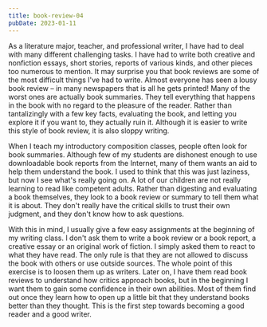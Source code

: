 ```yaml
---
title: book-review-04
pubDate: 2023-01-11
---
```


As a literature major, teacher, and professional writer, I have had to deal with many different challenging tasks. I have had to write both creative and nonfiction essays, short stories, reports of various kinds, and other pieces too numerous to mention. It may surprise you that book reviews are some of the most difficult things I've had to write.  Almost everyone has seen a lousy book review – in many newspapers that is all he gets printed! Many of the worst ones are actually book summaries. They tell everything that happens in the book with no regard to the pleasure of the reader. Rather than tantalizingly with a few key facts, evaluating the book, and letting you explore it if you want to, they actually ruin it. Although it is easier to write this style of book review, it is also sloppy writing.

When I teach my introductory composition classes, people often look for book summaries. Although few of my students are dishonest enough to use downloadable book reports from the Internet, many of them wants an aid to help them understand the book. I used to think that this was just laziness, but now I see what's really going on. A lot of our children are not really learning to read like competent adults. Rather than digesting and evaluating a book themselves, they look to a book review or summary to tell them what it is about. They don't really have the critical skills to trust their own judgment, and they don't know how to ask questions.

With this in mind, I usually give a few easy assignments at the beginning of my writing class. I don't ask them to write a book review or a book report, a creative essay or an original work of fiction. I simply asked them to react to what they have read. The only rule is that they are not allowed to discuss the book with others or use outside sources. The whole point of this exercise is to loosen them up as writers. Later on, I have them read book reviews to understand how critics approach books, but in the beginning I want them to gain some confidence in their own abilities. Most of them find out once they learn how to open up a little bit that they understand books better than they thought. This is the first step towards becoming a good reader and a good writer.
